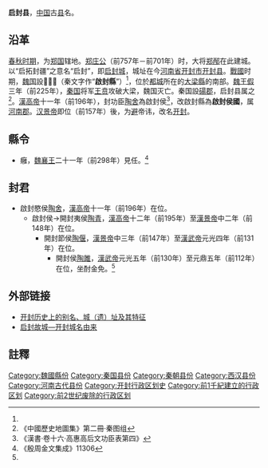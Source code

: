 '''启封县'''，[[中国|中国]]古[[县|县]]名。

==沿革==
[[春秋时期|春秋时期]]，为[[鄭國|郑国]]辖地。[[鄭莊公|郑庄公]]（前757年－前701年）时，大将[[郑邴|郑邴]]在此建城。以“启拓封疆”之意名“启封”，即[[启封城|启封城]]，城址在今[[河南省|河南省]][[开封市|开封市]][[开封县|开封县]]。[[戰國|戰國]]时期，[[魏国_(战国)|魏国]]設'''𢼄𡉚睘'''（秦文字作“'''啟封縣'''”）<ref name=jc11306/>，位於[[都城|都城]]所在的[[大梁|大梁縣]]的南部。[[魏王假|魏王假]]三年（前225年），[[秦国|秦国]]将军[[王贲|王贲]]攻破大梁，魏国灭亡。秦国設[[碭郡|碭郡]]，启封县属之<ref>《中國歷史地圖集》第二冊·秦图组</ref>。[[漢高帝|漢高帝]]十一年（前196年），封功臣[[陶舍|陶舍]]為啟封侯<ref name=han16>《漢書‧卷十六‧高惠高后文功臣表第四》</ref>，改啟封縣為'''啟封侯國'''，属[[河南郡|河南郡]]。[[汉景帝|汉景帝]]即位（前157年）後，为[[避讳|避]]帝讳，改名[[开封|开封]]。

==縣令==
*癰，[[魏襄王|魏襄王]]二十一年（前298年）見任。<ref name=jc11306>《殷周金文集成》11306</ref>

==封君==
*啟封愍侯[[陶舍|陶舍]]，[[漢高帝|漢高帝]]十一年（前196年）在位。
**啟封侯→開封夷侯[[陶青|陶青]]，[[漢高帝|漢高帝]]十二年（前195年）至[[漢景帝|漢景帝]]中二年（前148年）在位。
***開封節侯[[陶偃|陶偃]]，[[漢景帝|漢景帝]]中三年（前147年）至[[漢武帝|漢武帝]]元光四年（前131年）在位。
****開封侯[[陶雎|陶雎]]，[[漢武帝|漢武帝]]元光五年（前130年）至元鼎五年（前112年）在位，坐酎金免。<ref name=han16/>

== 外部链接 ==
*[http://www.kfzx.gov.cn/wenzhang_xx.asp?TypeNumber=00050005&ID=12759 开封历史上的别名、城（遗）址及其特征]{{Wayback|url=http://www.kfzx.gov.cn/wenzhang_xx.asp?TypeNumber=00050005&ID=12759 |date=20140416192114 }}
*[http://news.sina.com.cn/c/2004-09-21/10303726675s.shtml 启封故城—开封城名由来]{{Wayback|url=http://news.sina.com.cn/c/2004-09-21/10303726675s.shtml |date=20140416174818 }}
== 註釋 ==
{{Reflist|2}}
{{河南行政区划小作品}}
{{DEFAULTSORT:Q}}
[[Category:魏國縣份|Category:魏國縣份]]
[[Category:秦国县份|Category:秦国县份]]
[[Category:秦朝县份|Category:秦朝县份]]
[[Category:西汉县份|Category:西汉县份]]
[[Category:河南古代县份|Category:河南古代县份]]
[[Category:开封行政区划史|Category:开封行政区划史]]
[[Category:前1千紀建立的行政区划|Category:前1千紀建立的行政区划]]
[[Category:前2世纪废除的行政区划|Category:前2世纪废除的行政区划]]